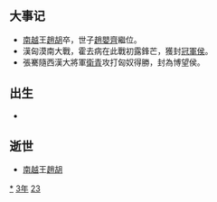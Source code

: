 {{yearTOC|-123|西汉'''[[元朔|元朔]]六年'''}}

== 大事记 ==
*[[南越|南越]]王[[趙胡|趙胡]]卒，世子[[趙嬰齊|趙嬰齊]]繼位。
*漢匈漠南大戰，霍去病在此戰初露鋒芒，獲封[[冠軍侯|冠軍侯]]。
*張騫隨西漢大將軍[[衛青|衛青]]攻打匈奴得勝，封為博望侯。

== 出生 ==
*

== 逝世 ==
{{Wikisource year mention}}
*[[南越|南越]]王[[趙胡|趙胡]]

[[Category:前123年|*]]
[[Category:前120年代|3年]]
[[Category:前2世纪各年|23]]